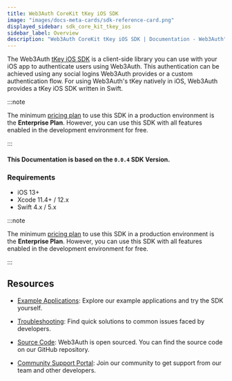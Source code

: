 ```yaml
---
title: Web3Auth CoreKit tKey iOS SDK
image: "images/docs-meta-cards/sdk-reference-card.png"
displayed_sidebar: sdk_core_kit_tkey_ios
sidebar_label: Overview
description: "Web3Auth CoreKit tKey iOS SDK | Documentation - Web3Auth"
---
```


The Web3Auth [tKey iOS SDK](https://github.com/tkey/tkey-ios) is a client-side library you can use
with your iOS app to authenticate users using Web3Auth. This authentication can be achieved using
any social logins Web3Auth provides or a custom authentication flow. For using Web3Auth's tKey
natively in iOS, Web3Auth provides a tKey iOS SDK written in Swift.

:::note

The minimum [pricing plan](https://web3auth.io/pricing.html) to use this SDK in a production
environment is the **Enterprise Plan**. However, you can use this SDK with all features enabled in
the development environment for free.

:::

#### This Documentation is based on the `0.0.4` SDK Version.

### Requirements

- iOS 13+
- Xcode 11.4+ / 12.x
- Swift 4.x / 5.x

:::note

The minimum [pricing plan](https://web3auth.io/pricing.html) to use this SDK in a production
environment is the **Enterprise Plan**. However, you can use this SDK with all features enabled in
the development environment for free.

:::

## Resources

- [Example Applications](/examples?product=Core+Kit&sdk=tKey+iOS+SDK): Explore our example
  applications and try the SDK yourself.

- [Troubleshooting](/troubleshooting): Find quick solutions to common issues faced by developers.

- [Source Code](https://github.com/tkey/tkey-ios): Web3Auth is open sourced. You can find the source
  code on our GitHub repository.

- [Community Support Portal](https://web3auth.io/community/c/help-core-kit/core-kit-tkey-ios/27):
  Join our community to get support from our team and other developers.
